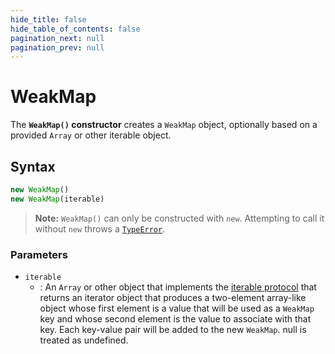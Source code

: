 ```yaml
---
hide_title: false
hide_table_of_contents: false
pagination_next: null
pagination_prev: null
---
```

# WeakMap

The **`WeakMap()` constructor** creates a `WeakMap` object, optionally based on a provided `Array` or other iterable object.

## Syntax

```js
new WeakMap()
new WeakMap(iterable)
```

> **Note:** `WeakMap()` can only be constructed with `new`. Attempting to call it without `new` throws a [`TypeError`](../../globals/TypeError/TypeError.mdx).

### Parameters

- `iterable`
  - : An `Array` or other object that implements the [iterable protocol](https://developer.mozilla.org/docs/Web/JavaScript/Reference/Iteration_protocols#the_iterable_protocol)  that returns an iterator object that produces a two-element array-like object whose first element is a value that will be used as a `WeakMap` key and whose second element is the value to associate with that key. Each key-value pair will be added to the new `WeakMap`. null is treated as undefined.
